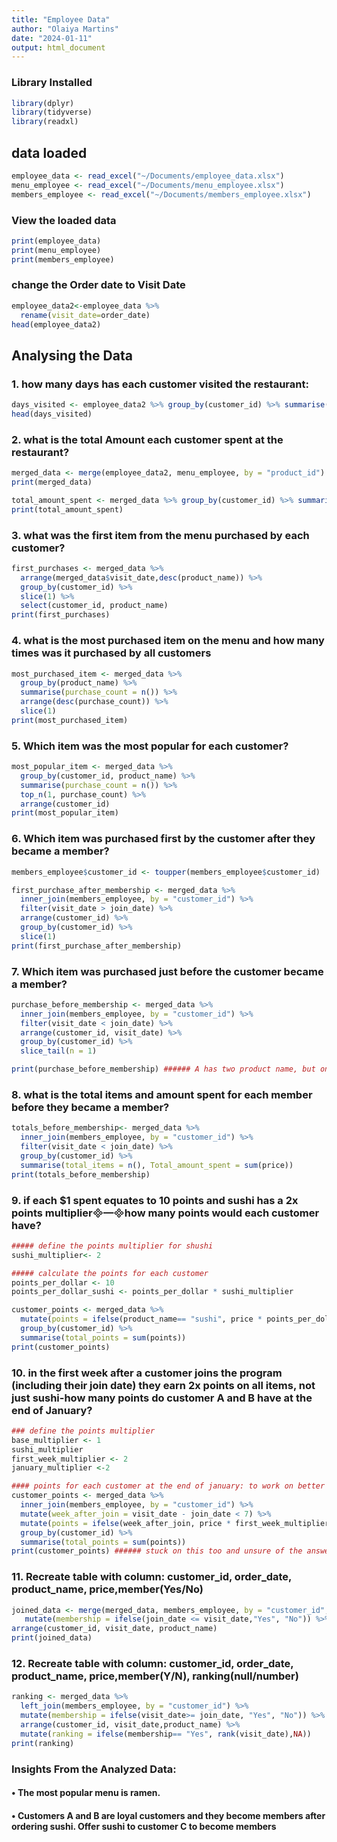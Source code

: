 ```yaml
---
title: "Employee Data"
author: "Olaiya Martins"
date: "2024-01-11"
output: html_document
---
```


### Library Installed

```r
library(dplyr)
library(tidyverse)
library(readxl)
```

## data loaded

```r
employee_data <- read_excel("~/Documents/employee_data.xlsx")
menu_employee <- read_excel("~/Documents/menu_employee.xlsx")
members_employee <- read_excel("~/Documents/members_employee.xlsx")
```

### View the loaded data

```r
print(employee_data)
print(menu_employee)
print(members_employee)
```

### change the Order date to Visit Date

```r
employee_data2<-employee_data %>%
  rename(visit_date=order_date)
head(employee_data2)
```

## **Analysing the Data**

### 1. how many days has each customer visited the restaurant:

```r
days_visited <- employee_data2 %>% group_by(customer_id) %>% summarise(n_distinct(visit_date))
head(days_visited)
```

### 2. what is the total Amount each customer spent at the restaurant?

```r
merged_data <- merge(employee_data2, menu_employee, by = "product_id")
print(merged_data)

total_amount_spent <- merged_data %>% group_by(customer_id) %>% summarise(total_spent = sum(price)) # Print the result print(total_amount_spent)
print(total_amount_spent)
```

### 3. what was the first item from the menu purchased by each customer?

```r
first_purchases <- merged_data %>%
  arrange(merged_data$visit_date,desc(product_name)) %>%
  group_by(customer_id) %>%
  slice(1) %>%
  select(customer_id, product_name)
print(first_purchases)
```

### 4. what is the most purchased item on the menu and how many times was it purchased by all customers

```r
most_purchased_item <- merged_data %>%
  group_by(product_name) %>%
  summarise(purchase_count = n()) %>%
  arrange(desc(purchase_count)) %>%
  slice(1)
print(most_purchased_item)
```

### 5. Which item was the most popular for each customer?

```r
most_popular_item <- merged_data %>%
  group_by(customer_id, product_name) %>%
  summarise(purchase_count = n()) %>%
  top_n(1, purchase_count) %>%
  arrange(customer_id)
print(most_popular_item)
```

### 6. Which item was purchased first by the customer after they became a member?

```r
members_employee$customer_id <- toupper(members_employee$customer_id)

first_purchase_after_membership <- merged_data %>%
  inner_join(members_employee, by = "customer_id") %>%
  filter(visit_date > join_date) %>%
  arrange(customer_id) %>%
  group_by(customer_id) %>%
  slice(1)
print(first_purchase_after_membership)
```

### 7. Which item was purchased just before the customer became a member?

```r
purchase_before_membership <- merged_data %>%
  inner_join(members_employee, by = "customer_id") %>%
  filter(visit_date < join_date) %>%
  arrange(customer_id, visit_date) %>%
  group_by(customer_id) %>%
  slice_tail(n = 1)

print(purchase_before_membership) ###### A has two product name, but only one came, there should be Sushi for A also.(stuck on this)
```

### 8. what is the total items and amount spent for each member before they became a member?

```r
totals_before_membership<- merged_data %>%
  inner_join(members_employee, by = "customer_id") %>%
  filter(visit_date < join_date) %>%
  group_by(customer_id) %>%
  summarise(total_items = n(), Total_amount_spent = sum(price))
print(totals_before_membership)
```

### 9. if each \$1 spent equates to 10 points and sushi has a 2x points multiplier—how many points would each customer have?

```r
##### define the points multiplier for shushi
sushi_multiplier<- 2

##### calculate the points for each customer
points_per_dollar <- 10
points_per_dollar_sushi <- points_per_dollar * sushi_multiplier

customer_points <- merged_data %>%
  mutate(points = ifelse(product_name== "sushi", price * points_per_dollar_sushi, price * points_per_dollar)) %>%
  group_by(customer_id) %>%
  summarise(total_points = sum(points))
print(customer_points)
```

### 10. in the first week after a customer joins the program (including their join date) they earn 2x points on all items, not just sushi-how many points do customer A and B have at the end of January?

```r
### define the points multiplier
base_multiplier <- 1
sushi_multiplier
first_week_multiplier <- 2
january_multiplier <-2

#### points for each customer at the end of january: to work on better
customer_points <- merged_data %>%
  inner_join(members_employee, by = "customer_id") %>%
  mutate(week_after_join = visit_date - join_date < 7) %>%
  mutate(points = ifelse(week_after_join, price * first_week_multiplier, price * base_multiplier)) %>%
  group_by(customer_id) %>%
  summarise(total_points = sum(points))
print(customer_points) ###### stuck on this too and unsure of the answer
```

### 11. Recreate table with column: customer_id, order_date, product_name, price,member(Yes/No)

```r
joined_data <- merge(merged_data, members_employee, by = "customer_id", all.x = TRUE) %>%
   mutate(membership = ifelse(join_date <= visit_date,"Yes", "No")) %>%
arrange(customer_id, visit_date, product_name)
print(joined_data)
```

### 12. Recreate table with column: customer_id, order_date, product_name, price,member(Y/N), ranking(null/number)

```r
ranking <- merged_data %>%
  left_join(members_employee, by = "customer_id") %>%
  mutate(membership = ifelse(visit_date>= join_date, "Yes", "No")) %>%
  arrange(customer_id, visit_date,product_name) %>%
  mutate(ranking = ifelse(membership== "Yes", rank(visit_date),NA))
print(ranking)
```

### **Insights From the Analyzed Data**:

#### • The most popular menu is ramen. 
#### • Customers A and B are loyal customers and they become members after ordering sushi. Offer sushi to customer C to become members
